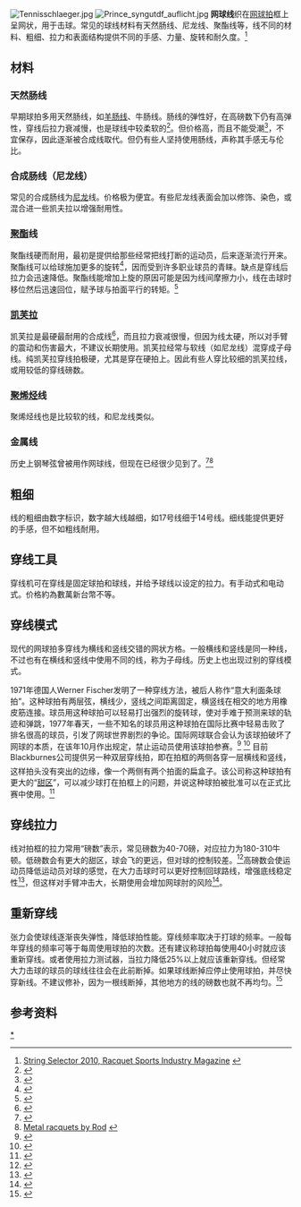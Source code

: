 [[Image:Tennisschlaeger.jpg|thumb]]
[[File:Prince_syngutdf_auflicht.jpg|thumb]]
'''网球线'''织在[[网球拍|网球拍]]框上呈网状，用于击球。常见的球线材料有天然肠线、尼龙线、聚酯线等，线不同的材料、粗细、拉力和表面结构提供不同的手感、力量、旋转和耐久度。<ref name="racquetsportsindustry.com">[http://www.racquetsportsindustry.com/articles/2010/01/string_selector_2010.html String Selector 2010, Racquet Sports Industry Magazine] {{webarchive|url=https://web.archive.org/web/20101008023114/http://www.racquetsportsindustry.com/articles/2010/01/string_selector_2010.html |date=2010-10-08 }}</ref>

==材料==
===天然肠线===
早期球拍多用天然肠线，如[[羊肠线|羊肠线]]、牛肠线。肠线的弹性好，在高磅数下仍有高弹性，穿线后拉力衰减慢，也是球线中较柔软的<ref>{{cite web|title=Racquet Sports Industry Magazine:String Selector 2010|url=http://www.racquetsportsindustry.com/articles/2010/01/string_selector_2010.html|accessdate=2010-09-15|deadurl=yes|archiveurl=https://web.archive.org/web/20101008023114/http://www.racquetsportsindustry.com/articles/2010/01/string_selector_2010.html|archivedate=2010-10-08}}</ref>。但价格高，而且不能受潮<ref>{{cite web|title=Tennis Warehouse:Natural Gut The King of All Strings|url=http://www.tennis-warehouse.com/LC/Naturalgut.html|accessdate=2010-09-15|archive-date=2021-03-30|archive-url=https://web.archive.org/web/20210330135428/https://www.tennis-warehouse.com/LC/Naturalgut.html|dead-url=no}}</ref>，不宜保存，因此逐渐被合成线取代。但仍有些人坚持使用肠线，声称其手感无与伦比。
===合成肠线（尼龙线）===
常见的合成肠线为[[尼龙|尼龙]]线。价格极为便宜。有些尼龙线表面会加以修饰、染色，或混合进一些凯夫拉以增强耐用性。
===[[聚酯|聚酯]]线===
聚酯线硬而耐用，最初是提供给那些经常把线打断的运动员，后来逐渐流行开来。聚酯线可以给球施加更多的旋转<ref>{{Cite web |url=http://twu.tennis-warehouse.com/learning_center/spinexperiment.php |title=存档副本 |access-date=2013-11-24 |archive-date=2020-06-26 |archive-url=https://web.archive.org/web/20200626202112/http://twu.tennis-warehouse.com/learning_center/spinexperiment.php |dead-url=no }}</ref>，因而受到许多职业球员的青睐。缺点是穿线后拉力会迅速降低。聚酯线能增加上旋的原因可能是因为线间摩擦力小，线在击球时移位然后迅速回位，赋予球与拍面平行的转矩。<ref>{{Cite web |url=http://twu.tennis-warehouse.com/learning_center/stringmovementPart2.php |title=存档副本 |access-date=2013-11-24 |archive-date=2020-06-26 |archive-url=https://web.archive.org/web/20200626202153/http://twu.tennis-warehouse.com/learning_center/stringmovementPart2.php |dead-url=no }}</ref>
===[[凯芙拉|凯芙拉]]===
凯芙拉是最硬最耐用的合成线<ref>{{cite web|title=Tennis String FAQ - Longest Lasting|url=http://tennis.about.com/od/tennisstringsfaq/f/faqstrings30.htm|accessdate=2008-07-17|archive-date=2016-01-16|archive-url=https://web.archive.org/web/20160116201249/http://tennis.about.com/od/tennisstringsfaq/f/faqstrings30.htm|dead-url=no}}</ref>，而且拉力衰减很慢，但因为线太硬，所以对手臂的震动和伤害最大，不建议长期使用。凯芙拉经常与软线（如尼龙线）混穿成子母线。纯凯芙拉穿线拍极硬，尤其是穿在硬拍上。因此有些人穿比较细的凯芙拉线，或用较低的穿线磅数。
===[[聚烯烃|聚烯烃]]线===
聚烯烃线也是比较软的线，和尼龙线类似。
===金属线===
历史上钢琴弦曾被用作网球线，但现在已经很少见到了。<ref>{{Cite web |url=http://www.primitivism.com/tennis.htm |title=Tennis and the Revenge of Technological Revolution by Edward Tenner |access-date=2013-11-24 |archive-url=https://web.archive.org/web/20131115172437/http://www.primitivism.com/tennis.htm |archive-date=2013-11-15 |dead-url=yes }}</ref><ref>[http://tennishistory.com.au/blog/?tag=racquet Metal racquets by Rod] {{webarchive|url=https://web.archive.org/web/20091004014203/http://tennishistory.com.au/blog/?tag=racquet |date=2009-10-04 }}</ref>
==粗细==
线的粗细由数字标识，数字越大线越细，如17号线细于14号线。细线能提供更好的手感，但不如粗线耐用。
==穿线工具==
{{main|穿线机}}
穿线机可在穿线是固定球拍和球线，并给予球线以设定的拉力。有手动式和电动式。价格約為數萬新台幣不等。

==穿线模式==
现代的网球拍多穿线为横线和竖线交错的网状方格。一般横线和竖线是同一种线，不过也有在横线和竖线中使用不同的线，称为子母线。历史上也出现过别的穿线模式。

1971年德国人Werner Fischer发明了一种穿线方法，被后人称作“意大利面条球拍”。这种球拍有两层弦，横线少，竖线之间距离固定，横竖线在相交的地方用橡皮筋连接。球员用这种球拍可以轻易打出强烈的旋转球，使对手难于预测来球的轨迹和弹跳，1977年春天，一些不知名的球员用这种球拍在国际比赛中轻易击败了排名很高的球员，引发了网球世界剧烈的争论。国际网球联合会认为该球拍破坏了网球的本质，在该年10月作出规定，禁止运动员使用该球拍参赛。<ref>{{cite web|title=SPAGHETTI STRUNG RACQUETS|url=http://www.physics.usyd.edu.au/~cross/SPAGHETTI%20STRUNG%20RACQUETS.htm|author=|accessdate=2008-01-17|archive-date=2021-03-09|archive-url=https://web.archive.org/web/20210309000124/http://www.physics.usyd.edu.au/~cross/SPAGHETTI%20STRUNG%20RACQUETS.htm|dead-url=no}}</ref>
<ref>{{cite web|title=THE SPAGHETTI STRUNG RACQUET, A STRANGE KIND OF WESTERN|url=http://www.wearetennis.com/tr_TR/#/2012/08/21/the-spaghetti-strung-racquet-a-strange-kind-of-western/92|author=Rico Rizzitelli|accessdate=2008-01-17|archive-date=2017-03-19|archive-url=https://web.archive.org/web/20170319111540/http://www.wearetennis.com/tr_TR#/2012/08/21/the-spaghetti-strung-racquet-a-strange-kind-of-western/92|dead-url=no}}</ref>
目前Blackburnes公司提供另一种双层穿线拍，即在拍框的两侧各穿一层横线和竖线，这样拍头没有突出的边缘，像一个两侧有两个拍面的扁盒子。该公司称这种球拍有更大的“[[甜区|甜区]]”，可以减少球打在拍框上的问题，并说这种球拍被批准可以在正式比赛中使用。<ref>{{cite web|title=Tennis Racquets Double Strung by Blackburne Racquets|url=http://www.blackburneds.com/|author=Blackburne Racquets Inc.|accessdate=2008-01-17|archive-date=2021-04-21|archive-url=https://web.archive.org/web/20210421204352/https://www.blackburneds.com/|dead-url=no}}</ref>
==穿线拉力==
线对拍框的拉力常用“磅数”表示，常见磅数为40-70磅，对应拉力为180-310牛顿。低磅数会有更大的甜区，球会飞的更远，但对球的控制较差。<ref>{{cite web |title=About.com:Tennis Q/A What's the best string tension for more power? |url=http://tennis.about.com/od/tennisstringsfaq/f/faqstrings25.htm |author=Jeff Cooper |accessdate=2008-02-20 |deadurl=yes |archiveurl=https://web.archive.org/web/20071219180817/http://tennis.about.com/od/tennisstringsfaq/f/faqstrings25.htm |archivedate=2007-12-19 }}</ref>高磅数会使运动员降低运动员对球的感觉，在大力击球时可以更好控制回球路线，增强底线稳定性<ref>{{cite web |title=About.com:Tennis Q/A What's the best string tension for more control? |url=http://tennis.about.com/od/tennisstringsfaq/f/faqstrings26.htm |author=Jeff Cooper |accessdate=2008-02-20 |deadurl=yes |archiveurl=https://web.archive.org/web/20080207210100/http://tennis.about.com/od/tennisstringsfaq/f/faqstrings26.htm |archivedate=2008-02-07 }}</ref>，但这样对手臂冲击大，长期使用会增加网球肘的风险<ref>{{cite web |title=About.com:Tennis Q/A Q. What's the best string tension to protect my arm? |url=http://tennis.about.com/od/tennisstringsfaq/f/faqstrings28.htm |author=Jeff Cooper |accessdate=2008-02-20 |deadurl=yes |archiveurl=https://web.archive.org/web/20071216225552/http://tennis.about.com/od/tennisstringsfaq/f/faqstrings28.htm |archivedate=2007-12-16 }}</ref>。

==重新穿线==
张力会使球线逐渐丧失弹性，降低球拍性能。穿线频率取决于打球的频率。一般每年穿线的频率可等于每周使用球拍的次数。还有建议称球拍每使用40小时就应该重新穿线。或者使用拉力测试器，当拉力降低25%以上就应该重新穿线。但经常大力击球的球员的球线往往会在此前断掉。如果球线断掉应停止使用球拍，并尽快穿新线。不建议修补，因为一根线断掉，其他地方的线的磅数也就不再均匀。<ref>{{cite web|title=About.com:Tennis Q/A How often to restring|url=http://tennis.about.com/od/tennisstringsfaq/f/faqstrings35.htm|author=Jeff Cooper|accessdate=2008-02-20|deadurl=yes|archiveurl=https://web.archive.org/web/20080209171306/http://tennis.about.com/od/tennisstringsfaq/f/faqstrings35.htm|archivedate=2008-02-09}}</ref>
==参考资料==
{{reflist}}
[[Category:網球術語|*]]
{{網球主題}}